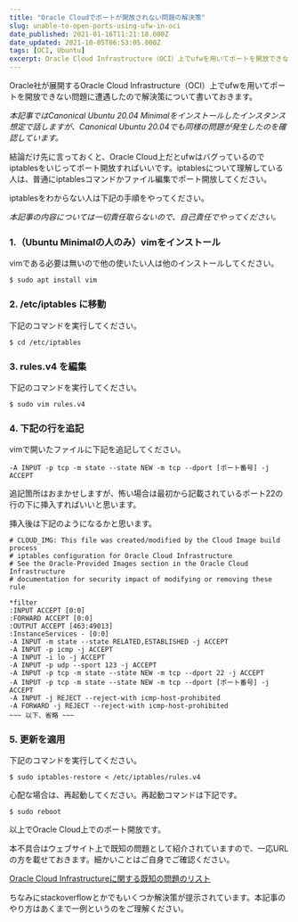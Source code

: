 ```yaml
---
title: "Oracle Cloudでポートが開放されない問題の解決策"
slug: unable-to-open-ports-using-ufw-in-oci
date_published: 2021-01-16T11:21:18.000Z
date_updated: 2021-10-05T06:53:05.000Z
tags: [OCI, Ubuntu]
excerpt: Oracle Cloud Infrastructure（OCI）上でufwを用いてポートを開放できない場合の解決策
---
```


Oracle社が展開するOracle Cloud Infrastructure（OCI）上でufwを用いてポートを開放できない問題に遭遇したので解決策について書いておきます。

*本記事ではCanonical Ubuntu 20.04 Minimalをインストールしたインスタンス想定で話しますが、Canonical Ubuntu 20.04でも同様の問題が発生したのを確認しています。*

結論だけ先に言っておくと、Oracle Cloud上だとufwはバグっているのでiptablesをいじってポート開放すればいいです。iptablesについて理解している人は、普通にiptablesコマンドかファイル編集でポート開放してください。

iptablesをわからない人は下記の手順をやってください。

*本記事の内容については一切責任取らないので、自己責任でやってください。*

### 1.（Ubuntu Minimalの人のみ）vimをインストール

vimである必要は無いので他の使いたい人は他のインストールしてください。

```shell
$ sudo apt install vim
```

### 2. /etc/iptables に移動

下記のコマンドを実行してください。

```shell
$ cd /etc/iptables
```

### 3. rules.v4 を編集

下記のコマンドを実行してください。

```shell
$ sudo vim rules.v4
```

### 4. 下記の行を追記

vimで開いたファイルに下記を追記してください。

```
-A INPUT -p tcp -m state --state NEW -m tcp --dport [ポート番号] -j ACCEPT
```

追記箇所はおまかせしますが、怖い場合は最初から記載されているポート22の行の下に挿入すればいいと思います。

挿入後は下記のようになるかと思います。

```
# CLOUD_IMG: This file was created/modified by the Cloud Image build process
# iptables configuration for Oracle Cloud Infrastructure
# See the Oracle-Provided Images section in the Oracle Cloud Infrastructure
# documentation for security impact of modifying or removing these rule

*filter
:INPUT ACCEPT [0:0]
:FORWARD ACCEPT [0:0]
:OUTPUT ACCEPT [463:49013]
:InstanceServices - [0:0]
-A INPUT -m state --state RELATED,ESTABLISHED -j ACCEPT
-A INPUT -p icmp -j ACCEPT
-A INPUT -i lo -j ACCEPT
-A INPUT -p udp --sport 123 -j ACCEPT
-A INPUT -p tcp -m state --state NEW -m tcp --dport 22 -j ACCEPT
-A INPUT -p tcp -m state --state NEW -m tcp --dport [ポート番号] -j ACCEPT
-A INPUT -j REJECT --reject-with icmp-host-prohibited
-A FORWARD -j REJECT --reject-with icmp-host-prohibited
~~~ 以下、省略 ~~~
```

### 5. 更新を適用

下記のコマンドを実行してください。

```shell
$ sudo iptables-restore < /etc/iptables/rules.v4
```

心配な場合は、再起動してください。再起動コマンドは下記です。

```shell
$ sudo reboot
```

以上でOracle Cloud上でのポート開放です。

本不具合はウェブサイト上で既知の問題として紹介されていますので、一応URLの方を載せておきます。細かいことはご自身でご確認ください。

[Oracle Cloud Infrastructureに関する既知の問題のリスト](https://docs.oracle.com/ja-jp/iaas/Content/knownissues.htm#ufw)

ちなみにstackoverflowとかでもいくつか解決策が提示されています。本記事のやり方はあくまで一例というのをご理解ください。
